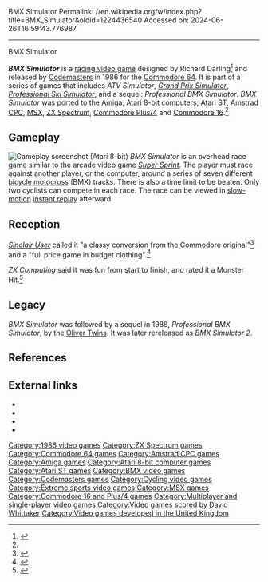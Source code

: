 BMX Simulator
Permalink: //en.wikipedia.org/w/index.php?title=BMX_Simulator&oldid=1224436540
Accessed on: 2024-06-26T16:59:43.776987



------
BMX Simulator
{{Short description|1986 racing video game}}
{{Use dmy dates|date=April 2022}}
{{Infobox video game
|title = BMX Simulator
|image = BMX Simulator Cover.jpg
|caption =
|developer = 
|publisher = [[Codemasters]]
|designer = Richard Darling
|composer = [[David Whittaker (video game composer)|David Whittaker]]
|engine = 
|released = 1986
|genre = [[Racing game|Racing]]
|modes = [[Single-player video game|Single-player]], [[Multiplayer video game|multiplayer]]
|platforms = [[Amiga]], [[Atari 8-bit]], [[Atari ST]], [[Amstrad CPC]], [[Commodore 64]], [[MSX]], [[ZX Spectrum]], [[Commodore Plus/4]], [[Commodore 16]].<ref name="P4World">{{cite web | url=http://plus4world.powweb.com/software/BMX_Simulator | title=BMX Simulator | website=plus4world.powweb.com | language=en | accessdate=2023-02-11}}</ref>
}}

'''''BMX Simulator''''' is a [[racing video game]] designed by Richard Darling<ref>{{cite web|title=The Giant List of Classic Game Programmers|url=https://dadgum.com/giantlist/|last1=Hague|first1=James}}</ref> and released by [[Codemasters]] in 1986 for the [[Commodore 64]]. It is part of a series of games that includes ''ATV Simulator'', ''[[Grand Prix Simulator]]'', ''[[Professional Ski Simulator]]'', and a sequel: ''Professional BMX Simulator''.  ''BMX Simulator'' was ported to the [[Amiga]], [[Atari 8-bit computers]], [[Atari ST]], [[Amstrad CPC]], [[MSX]], [[ZX Spectrum]], [[Commodore Plus/4]] and [[Commodore 16]].<ref name="P4World"/>

==Gameplay==
[[File:BMX_Simulator_Atari_8-bit_PAL_screenshot.png|thumb|left|Gameplay screenshot (Atari 8-bit)]]
''BMX Simulator'' is an overhead race game similar to the arcade video game ''[[Super Sprint]]''. The player must race against another player, or the computer, around a series of seven different [[bicycle motocross]] (BMX) tracks. There is also a time limit to be beaten. Only two cyclists can compete in each race. The race can be viewed in [[slow-motion]] [[instant replay]] afterward.

==Reception==
{{Video game reviews
| CRASH = 63%<ref>{{cite web|url=https://spectrumcomputing.co.uk/mag.php?issue_id=1004&page=126|title=Crash Issue 37|website=Spectrum Computing}}</ref>
| YSinclair = 7/10<ref>{{Cite web |url=http://www.ysrnry.co.uk/articles/bmxsim.htm |title=Archived copy |access-date=2012-02-11 |archive-url=https://web.archive.org/web/20120213204657/http://www.ysrnry.co.uk/articles/bmxsim.htm |archive-date=2012-02-13 |url-status=dead}}</ref>
}}
''[[Sinclair User]]'' called it "a classy conversion from the Commodore original"<ref name="Sinclair User Review">{{Citation|title=BMX Simulator Review|newspaper=[[Sinclair User]]|date=March 1987}}</ref> and a "full price game in budget clothing".<ref>{{cite web|url=https://spectrumcomputing.co.uk/mag.php?issue_id=60&page=72|title=Sinclair User Issue 60|website=Spectrum Computing}}</ref>

''ZX Computing'' said it was fun from start to finish, and rated it a Monster Hit.<ref>{{cite web|url=https://spectrumcomputing.co.uk/mag.php?issue_id=371&page=56|title=ZX Computing March 1987|website=Spectrum Computing}}</ref>

==Legacy==
''BMX Simulator'' was followed by a sequel in 1988,  ''Professional BMX Simulator'', by the [[Oliver Twins]]. It was later rereleased as ''BMX Simulator 2''.
 
==References==
{{Reflist}}

==External links==
* {{Lemon64 game|id=318}}
* {{Atarimania|id=704}}
* {{WoS game|id=0009313}}
* {{Lemon Amiga game|id=179}}

{{DEFAULTSORT:Bmx Simulator}}
[[Category:1986 video games]]
[[Category:ZX Spectrum games]]
[[Category:Commodore 64 games]]
[[Category:Amstrad CPC games]]
[[Category:Amiga games]]
[[Category:Atari 8-bit computer games]]
[[Category:Atari ST games]]
[[Category:BMX video games]]
[[Category:Codemasters games]]
[[Category:Cycling video games]]
[[Category:Extreme sports video games]]
[[Category:MSX games]]
[[Category:Commodore 16 and Plus/4 games]]
[[Category:Multiplayer and single-player video games]]
[[Category:Video games scored by David Whittaker]]
[[Category:Video games developed in the United Kingdom]]

{{sports-videogame-stub}}